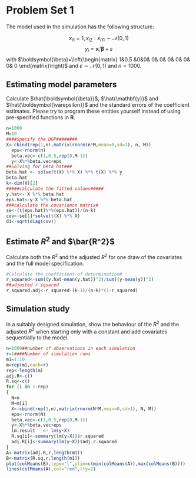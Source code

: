 # Problem Set 1


The model used in the simulation has the following structure:

$$x_{i1}=1, x_{i2}:x_{i11} \sim \mathcal{N}(0,1)$$
$$y_{i}=\mathbf{x}_i'\boldsymbol{\beta}+\varepsilon$$
 with $\boldsymbol{\beta}=\left(\begin{matrix} 1&0.5 &0&0& 0& 0& 0& 0& 0& 0& 0 \end{matrix}\right)$ and $\varepsilon \sim \mathcal{N}(0,1)$ and $n=1000$.

## Estimating model parameters
Calculate $\hat{\boldsymbol{\beta}}$, $\hat{\mathbf{y}}$ and $\hat{\boldsymbol{\varepsilon}}$ and the standard errors of the coefficient estimates. Please try to program these entities yourself instead of using pre-specified functions in **R**. 

```r
n=1000
M=10
####Specify the DGP########
X<-cbind(rep(1,n),matrix(rnorm(n*M,mean=0,sd=1), n, M)) 
  eps<-rnorm(n)
  beta.vec<-c(1,0.5,rep(0,M-1))
  y<-X%*%beta.vec+eps
##Solving for beta hat###
beta.hat <- solve(t(X) %*% X) %*% t(X) %*% y
beta.hat
k<-dim(X)[2]  
#####calculate the fitted values#####
y.hat<- X %*% beta.hat 
eps.hat<-y-X %*% beta.hat
###calculate the covariance matrix#
se<-(t(eps.hat)%*%(eps.hat))/(n-k)
cov<-se[1]*solve(t(X) %*% X)
d1<-sqrt(diag(cov))
```


## Estimate $R^2$ and $\bar{R^2}$

Calculate both the $R^2$ and the adjusted $R^2$ for one draw of the covariates and the full model specification.
```r
#Calculate the coefficient of determination#
r_squared<-sum((y.hat-mean(y.hat))^2)/sum((y-mean(y))^2)
##adjusted r squared
r_squared.adj<-r_squared-(k-1)/(n-k)*(1-r_squared)
```
## Simulation study

In a suitably designed simulation, show the behaviour of the $R^2$ and the adjusted $R^2$ when starting only with a constant and add covariates sequentially to the model. 

```r
n=1000##number of observations in each simulation
r=1####Number of simulation runs
m1=1:10
m=rep(m1,each=r)
rep<-length(m)
adj.R<-c()
R.sq<-c()
for (i in 1:rep)
{
  N=n
  M=m[i]
  X<-cbind(rep(1,n),matrix(rnorm(N*M,mean=0,sd=1), N, M)) 
  eps<-rnorm(N)
  beta.vec<-c(1,0.5,rep(0,M-1))
  y<-X%*%beta.vec+eps
  lm.result   <- lm(y~X)
  R.sq[i]<-summary(lm(y~X))$r.squared
  adj.R[i]<-summary(lm(y~X))$adj.r.squared
}
A<-matrix(adj.R,r,length(m1))
B<-matrix(R.sq,r,length(m1))
plot(colMeans(B),type="l",ylim=c(min(colMeans(A)),max(colMeans(B))))
lines(colMeans(A),col="red",lty=2)
```




